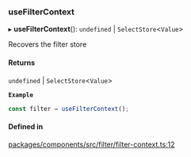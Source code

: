 ### useFilterContext

▸ **useFilterContext**(): `undefined` \| `SelectStore`\<`Value`\>

Recovers the filter store

#### Returns

`undefined` \| `SelectStore`\<`Value`\>

**`Example`**

```ts
const filter = useFilterContext();
```

#### Defined in

[packages/components/src/filter/filter-context.ts:12](https://github.com/vtex/shoreline/blob/7e966c5a4/packages/components/src/filter/filter-context.ts#L12)
